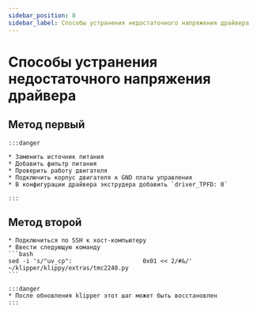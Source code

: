 ```yaml
---
sidebar_position: 8
sidebar_label: Способы устранения недостаточного напряжения драйвера
---
```



# Способы устранения недостаточного напряжения драйвера

## Метод первый

    :::danger

    * Заменить источник питания
    * Добавить фильтр питания
    * Проверить работу двигателя
    * Подключить корпус двигателя к GND платы управления
    * В конфигурации драйвера экструдера добавить `driver_TPFD: 0`

    :::

## Метод второй
    * Подключиться по SSH к хост-компьютеру
    * Ввести следующую команду
    ```bash
    sed -i 's/"uv_cp":                    0x01 << 2/#&/' ~/klipper/klippy/extras/tmc2240.py
    ```

    :::danger
    * После обновления klipper этот шаг может быть восстановлен
    :::
